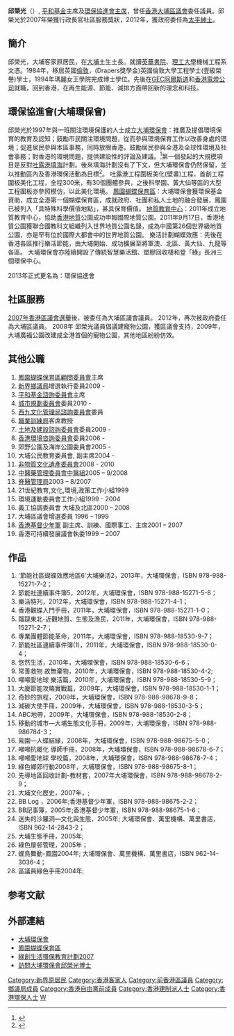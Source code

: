 {{BLPsources|date=2012年5月}}

'''邱榮光'''{{JP}}（{{bd|1957年||||Y邱}}）, [[平和基金|平和基金]]主席及[[環保協進會|環保協進會]][[主席|主席]]，曾任[[香港|香港]][[大埔區議會|大埔區議會]]委任議員。邱榮光於2007年榮獲行政長官社區服務獎狀，2012年，獲政府委任為[[太平紳士|太平紳士]]。

==簡介==
邱榮光，大埔客家原居民，在[[大埔_(香港)|大埔]]土生土長。就讀[[英華書院|英華書院]]、[[理工大學|理工大學]]機械工程系文憑。1984年，移居英國[[倫敦|倫敦]]，(Drapers獎學金)英國倫敦大學工程學士(壹級榮譽)學士，1994年瑪麗女王學院完成博士學位。先後在[[GEC阿爾斯道|GEC阿爾斯道]]和[[香港電燈公司|香港電燈公司]]就職，回到香港，在再生能源、節能、減排方面帶回新的理念和科技。

==環保協進會(大埔環保會)==
邱榮光於1997年與一班關注環境保護的人士成立[[大埔環保會|大埔環保會]]：推廣及提倡環境保育的教育及認知；鼓勵市民關注環境問題，從而參與環境保育工作以改善身處的環境；促進居民參與本區事務，同時放眼香港，鼓勵居民參與全港及全球性環境及社會事務；對香港的環境問題，提供建設性的評論及建議。<ref>{{Cite web |url=http://www.taipoea.org.hk/index.php?group=B3 |title=存档副本 |accessdate=2014-08-26 |archive-date=2014-08-26 |archive-url=https://web.archive.org/web/20140826160858/http://www.taipoea.org.hk/index.php?group=B3 |dead-url=no }}</ref>第一個發起的大規模項目是反對[[吐露港|吐露港]][[填海|填海]]計劃。後來填海計劃沒有了下文，但大埔環保會仍然保留，並以推動區內及香港環保活動為目標<ref>{{Cite web |url=http://www.ecotourism.org.hk/other%20files/News/YauWK.htm |title=見證香港環保史 大埔的風情與人情 |accessdate=2008-02-04 |archive-date=2008-01-21 |archive-url=https://web.archive.org/web/20080121021543/http://www.ecotourism.org.hk/other%20files/News/YauWK.htm |dead-url=no }}</ref>。
吐露港工程圍板美化(壁畫)工程，首創工程圍板美化工程，全程300米，有30個團體參與，之後科學園、黃大仙等區的大型工程圍板亦參照模仿，以此美化環境。
[[鳳園|鳳園蝴蝶保育區]]：大埔環保會獲環保基金資助，成立全港第一個蝴蝶保育區，成就政府、社團和私人土地的融合發展，鳳園已被列入「具特殊科學價值地點」，甚具保育價值。
[[地質教育中心|地質教育中心]]：2011年成立地質教育中心，協助[[香港地質|香港地質]]公園成功申報國際地質公園。2011年9月17日，香港地質公園獲聯合國教科文組織列入世界地質公園名錄，成為中國第26個世界級地質公園，亦是罕有位於國際大都會中的世界地質公園。
樂活計劃蝴蝶效應：先後在香港各區推行樂活節能，由大埔開始、成功擴展至將軍澳、北區、黃大仙、九龍等各區。
大埔環保會亦陸續開設了傳統智慧樂活館、塑膠回收棧和登「綠」長洲三個環保中心。

2013年正式更名為：環保協進會

==社區服務==
[[2007年香港區議會選舉|2007年香港區議會選舉]]後，被委任為大埔區議會議員。
2012年，再次被政府委任為大埔區議員。
2008年 邱榮光議員倡議建寵物公園，獲區議會支持，2009年，大埔廣福公園改建成全港首個的寵物公園，其他地區紛紛仿效。

==其他公職==
#[[鳳園蝴蝶保育區顧問委員會|鳳園蝴蝶保育區顧問委員會]]主席
#[[新界鄉議局|新界鄉議局]]增選執行委員2009 -
#[[平和基金諮詢委員會|平和基金諮詢委員會]]主席
#[[城市規劃委員會|城市規劃委員會]]委員2010 -
#[[西九文化管理局諮詢委員會|西九文化管理局諮詢委員會]]委員
#[[職業訓練局|職業訓練局]]客席教授
#[[土地及建設諮詢委員會|土地及建設諮詢委員會]]委員2009 - 
#[[香港環境咨詢委員會|香港環境咨詢委員會]]委員2006 -
#郊野公園及海岸公園委員會2005 -
#大埔公民教育委員會, 副主席2004 -
#[[非物質文化遺產委員會|非物質文化遺產委員會]]2008 - 2010
#[[中醫藥管理委員會中醫組|中醫藥管理委員會中醫組]]2005 – 9/2008
#[[脊醫管理局|脊醫管理局]]2003 – 8/2007
#21世紀教育,文化,環境,政策工作小組1999
#環境運動委員會工作小組1999 - 2004
#義工協調委員會 大埔及北區2000 – 2008
#大埔區議會增選委員	1996 – 1999
#[[香港基督少年軍|香港基督少年軍]] 副主席、訓練、國際事工、主席2001 – 2007
#香港可持續發展議會執委1999 – 2007

==作品==
#'節能社區蝴蝶效應地區6'大埔樂活2，2013年，大埔環保會，ISBN 978-988-15271-7-2；
#節能社連續事件簿5，2012年，大埔環保會，ISBN 978-988-15271-5-8；
#樂活特刋，2012年，大埔環保會，ISBN 978-988-15271-4-1；
#香港觀蝶入門手冊，2011年，大埔環保會，ISBN 978-988-15271-1-0；
#蹓躂東北-近觀地質、生態及漁民，2011年，大埔環保會，ISBN 978-988-15271-2-7；
#專業團體節能革命，2011年，大埔環保會，ISBN 978-988-18530-9-7；
#節能社區連續事件簿(1)，2011年，大埔環保會，ISBN 978-988-18530-0-4；
#悠然生活，2010年，大埔環保會，ISBN 978-988-18530-6-6；
#常善救物 故無棄物，2010年，大埔環保會，ISBN 978-988-18530-4-2; 
#噸噸愛地球 樂活篇，2010年，大埔環保會，ISBN 978-988-18530-5-9；
#大廈節能攻略實戰篇，2009年，大埔環保會，ISBN 978-988-18530-1-1；
#奇妙的旅程，2009年，大埔環保會，ISBN 978-988-98678-9-8；
#減碳大使手冊，2009年，大埔環保會，ISBN 978-988-18530-3-5；
#ABC地帶，2009年，大埔環保會，ISBN 978-988-18530-2-8；
#移動的城市—大埔生態文化手冊，2009年，大埔環保會，ISBN 978-988-986784-3；
#鳯園—人蝶結緣，2008年，大埔環保會，ISBN 978-988-98675-5-0；
#噸噸抗暖化 導師手冊，2008年，大埔環保會，ISBN 978-988-98678-6-7；
#噸噸愛地球 學校篇，2008年，大埔環保會，ISBN 978-988-98678-7-4；
#綠色鄉郊行動2008年，大埔環保會，ISBN 978-988-98675-8-1；
#先導地區回收計劃-教材套，2007年大埔環保會，ISBN 978-988-98678-2-9；
#大埔文化歷史，2007年，; 
#BB Log ，2006年;香港基督少年軍，ISBN 978-988-98675-2-2； 
#BB記事簿，2005年;香港基督少年軍，ISBN 978-988-98675-1-6；
#迷失的沙羅洞—文化與生態，2005年; 大埔環保會、萬里機構、萬里書店，ISBN 962-14-2843-2；
#大埔生態手冊，2005年;
#綠色屋邨管理，2005年；
#蝶鳥舞動-鳳園2004年; 大埔環保會、萬里機構、萬里書店，ISBN 962-14-3036-4；
#區議員綠色手冊2004年;

==参考文献==
{{Reflist}}

==外部連結==
*[http://www.taipoea.org.hk 大埔環保會] {{Wayback|url=http://www.taipoea.org.hk/ |date=20180820191747 }}
*[http://www.fungyuen.org/ 鳳園蝴蝶保育區] {{Wayback|url=http://www.fungyuen.org/ |date=20080515124850 }}
*[https://web.archive.org/web/20080328215831/http://blog.visualmedia.com.hk/index.php/9/viewspace-19126 綠創生活環保教育計劃2007]
*[https://web.archive.org/web/20090219222342/http://ymcagrassroots.org/Web2007Jun/taipo.htm 訪問大埔環保會邱榮光博士]
{{DEFAULTSORT:Yau}}
[[Category:新界原居民|Category:新界原居民]]
[[Category:香港客家人|Category:香港客家人]]
[[Category:前香港區議員|Category:前香港區議員]]
[[Category:鄉議局成員|Category:鄉議局成員]]
[[Category:香港自由黨前成員|Category:香港自由黨前成員]]
[[Category:香港建制派人士|Category:香港建制派人士]]
[[Category:香港環保人士|Category:香港環保人士]]
[[Category:邱姓|W]]
